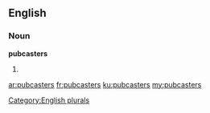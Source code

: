 ==English==

===Noun===
'''pubcasters'''

# {{plural of|[[pubcaster]]}}

[[Category:English plurals]]

[[ar:pubcasters]]
[[fr:pubcasters]]
[[ku:pubcasters]]
[[my:pubcasters]]